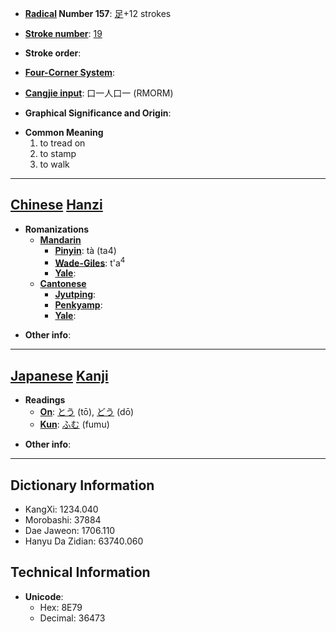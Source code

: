 * '''[[Wiktionary:Chinese radical index| Radical]] Number 157''': [[Wiktionary:Chinese radical index 足|足]]+12 strokes

* '''[[Wiktionary:Chinese total strokes index|Stroke number]]''': [[Wiktionary:Chinese total strokes index 19|19]]

* '''Stroke order''': 

* '''[[Wiktionary:Chinese four corner index|Four-Corner System]]''': 

* '''[[Wiktionary:Chinese Cangjie index|Cangjie input]]''': 口一人口一 (RMORM)

* '''Graphical Significance and Origin''': 

* '''Common Meaning'''
*#to tread on
*# to stamp
*# to walk


----

== [[Chinese]] [[Hanzi]] ==

* '''Romanizations'''
** '''[[Mandarin]]'''
*** '''[[Pinyin]]''': tà (ta4)
*** '''[[Wade-Giles]]''': t'a<sup>4</sup>
*** '''[[Yale]]''': 
** '''[[Cantonese]]'''
*** '''[[Jyutping]]''':
*** '''[[Penkyamp]]''': 
*** '''[[Yale]]''': 

* '''Other info''': 

----

== [[Japanese]] [[Kanji]] ==

* '''Readings'''
** '''[[On]]''': [[とう]] (tō), [[どう]] (dō)
** '''[[Kun]]''': [[ふむ]] (fumu)

* '''Other info''':  

----

== Dictionary Information ==

* KangXi: 1234.040
* Morobashi: 37884
* Dae Jaweon: 1706.110
* Hanyu Da Zidian: 63740.060

== Technical Information ==

* '''Unicode''':
** Hex: 8E79
** Decimal: 36473